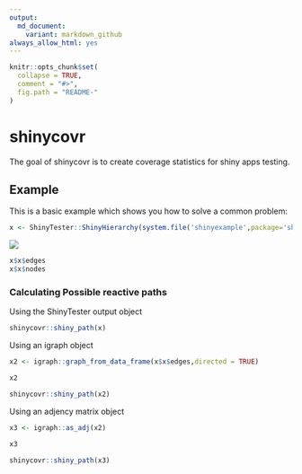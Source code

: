 ```yaml
---
output:
  md_document:
    variant: markdown_github
always_allow_html: yes
---
```


<!-- README.md is generated from README.Rmd. Please edit that file -->

```r
knitr::opts_chunk$set(
  collapse = TRUE,
  comment = "#>",
  fig.path = "README-"
)
```

# shinycovr

The goal of shinycovr is to create coverage statistics for shiny apps testing.

## Example

This is a basic example which shows you how to solve a common problem:

```r
x <- ShinyTester::ShinyHierarchy(system.file('shinyexample',package='shinycovr'))
```

![](inst/readme_image.png)

```r
x$x$edges
x$x$nodes
```

### Calculating Possible reactive paths 

Using the ShinyTester output object

```r
shinycovr::shiny_path(x)
```

Using an igraph object

```r
x2 <- igraph::graph_from_data_frame(x$x$edges,directed = TRUE)

x2

shinycovr::shiny_path(x2)
```

Using an adjency matrix object

```r
x3 <- igraph::as_adj(x2)

x3

shinycovr::shiny_path(x3)
```